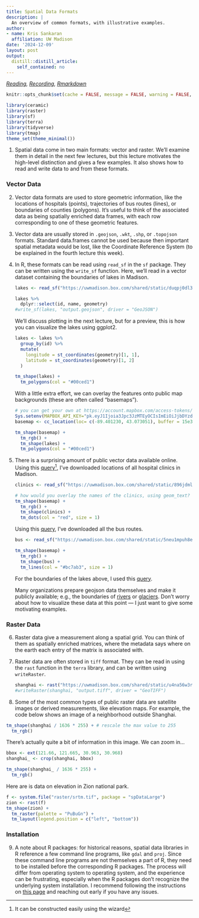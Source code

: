 ```yaml
---
title: Spatial Data Formats
description: |
  An overview of common formats, with illustrative examples.
author:
- name: Kris Sankaran
  affiliation: UW Madison
date: '2024-12-09'
layout: post
output:
  distill::distill_article:
    self_contained: no
---
```


_[Reading](https://geocompr.robinlovelace.net/spatial-class.html), [Recording](https://mediaspace.wisc.edu/media/Week%207%20%5B1%5D%20Spatial%20Data%20Formats/1_r6gnm2cv), [Rmarkdown](https://github.com/krisrs1128/stat436_notes/blob/main/notes/2024-12-27-week07-01.Rmd)_

```r
knitr::opts_chunk$set(cache = FALSE, message = FALSE, warning = FALSE, echo = TRUE, eval = TRUE)
```

```r
library(ceramic)
library(raster)
library(sf)
library(terra)
library(tidyverse)
library(tmap)
theme_set(theme_minimal())
```

1. Spatial data come in two main formats: vector and raster. We’ll examine them
in detail in the next few lectures, but this lecture motivates the high-level
distinction and gives a few examples. It also shows how to read and write data
to and from these formats.

### Vector Data

2. Vector data formats are used to store geometric information, like the
locations of hospitals (points), trajectories of bus routes (lines), or
boundaries of counties (polygons). It’s useful to think of the associated data
as being spatially enriched data frames, with each row corresponding to one of
these geometric features.

3. Vector data are usually stored in `.geojson`, `.wkt`, `.shp`, or `.topojson`
formats. Standard data.frames cannot be used because then important spatial
metadata would be lost, like the Coordinate Reference System (to be explained in
the fourth lecture this week).

4. In R, these formats can be read using `read_sf` in the `sf` package. They can
be written using the `write_sf` function. Here, we'll read in a vector dataset
containing the boundaries of lakes in Madison. 

    ```r
    lakes <- read_sf("https://uwmadison.box.com/shared/static/duqpj0dl3miltku1676es64d5zmygy92.geojson")
    
    lakes %>%
      dplyr::select(id, name, geometry)
    #write_sf(lakes, "output.geojson", driver = "GeoJSON")
    ```

    We'll discuss plotting in the next lecture, but for a preview, this is how you
    can visualize the lakes using ggplot2.
  
    ```r
    lakes <- lakes %>%
      group_by(id) %>%
      mutate(
        longitude = st_coordinates(geometry)[1, 1],
        latitude = st_coordinates(geometry)[1, 2]
      )
    
    tm_shape(lakes) +
      tm_polygons(col = "#00ced1")
    ```
  
    With a little extra effort, we can overlay the features onto public map
    backgrounds (these are often called "basemaps").

    ```r
    # you can get your own at https://account.mapbox.com/access-tokens/
    Sys.setenv(MAPBOX_API_KEY="pk.eyJ1Ijoia3Jpc3JzMTEyOCIsImEiOiJjbDYzdjJzczQya3JzM2Jtb2E0NWU1a3B3In0.Mk4-pmKi_klg3EKfTw-JbQ")
    basemap <- cc_location(loc= c(-89.401230, 43.073051), buffer = 15e3)
    
    tm_shape(basemap) +
      tm_rgb() +
      tm_shape(lakes) +
      tm_polygons(col = "#00ced1")
    ```
    
5. There is a surprising amount of public vector data available online. Using this [query^[It can be constructed easily using the wizard]](https://overpass-turbo.eu/s/14ma), I’ve downloaded locations of all hospital clinics in Madison.

    ```r
    clinics <- read_sf("https://uwmadison.box.com/shared/static/896jdml9mfnmza3vf8bh221h9hlvh70v.geojson")
    
    # how would you overlay the names of the clinics, using geom_text?
    tm_shape(basemap) +
      tm_rgb() +
      tm_shape(clinics) +
      tm_dots(col = "red", size = 1)
    ```
  	
    Using this [query](https://overpass-turbo.eu/s/14m9), I’ve downloaded all the
    bus routes.

    ```r
    bus <- read_sf("https://uwmadison.box.com/shared/static/5neu1mpuh8esmb1q3j9celu73jy1rj2i.geojson")
    
    tm_shape(basemap) +
      tm_rgb() +
      tm_shape(bus) +
      tm_lines(col = "#bc7ab3", size = 1)
    ```
    
    For the boundaries of the lakes above, I used this
    [query](https://overpass-turbo.eu/s/14mb).
    	
    Many organizations prepare geojson data themselves and make it publicly
    available; e.g., the boundaries of
    [rivers](https://data-wi-dnr.opendata.arcgis.com/datasets/c7de80dd473d440e98ab3acb611e7d64_2)
    or
    [glaciers](https://rds.icimod.org/Home/DataDetail?metadataId=9361&searchlist=True).
    Don’t worry about how to visualize these data at this point — I just want to
    give some motivating examples.
    
### Raster Data

6. Raster data give a measurement along a spatial grid. You can think of them as
spatially enriched matrices, where the metadata says where on the earth each
entry of the matrix is associated with.

7. Raster data are often stored in `tiff` format. They can be read in using the
`rast` function in the `terra` library, and can be written using
`writeRaster`.

    ```r
    shanghai <- rast("https://uwmadison.box.com/shared/static/u4na56w3r4eqg232k2ma3eqbvehfiaoq.tif")
    #writeRaster(shanghai, "output.tiff", driver = "GeoTIFF")
    ```
  
8. Some of the most common types of public raster data are satellite images or
derived measurements, like elevation maps. For example, the code below shows an
image of a neighborhood outside Shanghai.

```r
tm_shape(shanghai / 1636 * 255) + # rescale the max value to 255
  tm_rgb()
```

There’s actually quite a bit of information in this image. We can zoom in…

```r
bbox <- ext(121.66, 121.665, 30.963, 30.968)
shanghai_ <- crop(shanghai, bbox)

tm_shape(shanghai_ / 1636 * 255) +
  tm_rgb()
```

Here are is data on elevation in Zion national park.

```r
f <- system.file("raster/srtm.tif", package = "spDataLarge")
zion <- rast(f)
tm_shape(zion) +
  tm_raster(palette = "PuBuGn") +
  tm_layout(legend.position = c("left", "bottom"))
```
  
### Installation

9. A note about R packages: for historical reasons, spatial data libraries in R
reference a few command line programs, like `gdal` and `proj`. Since these
command line programs are not themselves a part of R, they need to be installed
before the corresponding R packages. The process will differ from operating
system to operating system, and the experience can be frustrating, especially
when the R packages don’t recognize the underlying system installation. I
recommend following the instructions on [this
page](https://github.com/r-spatial/sf) and reaching out early if you have any
issues.
